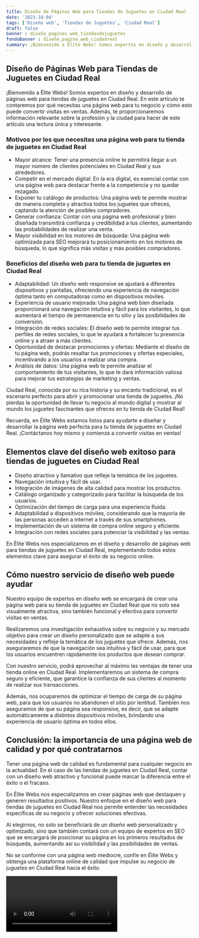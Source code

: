 ```yaml
---
title: Diseño de Páginas Web para Tiendas de Juguetes en Ciudad Real
date: '2023-10-04'
tags: ['Diseño web', 'Tiendas de Juguetes', 'Ciudad Real']
draft: false
banner : diseño_paginas_web_tiendasdejuguetes
fondoBanner : diseño_pagina_web_ciudadreal
summary: ¡Bienvenido a Élite Webs! Somos expertos en diseño y desarrollo de páginas web para tiendas de juguetes en Ciudad Real. En este artículo te contaremos por qué necesitas una página web para tu negocio y cómo esto puede convertir visitas en ventas. Además, te proporcionaremos información relevante sobre la profesión y la ciudad para hacer de este artículo una lectura única y interesante.
---
```


## Diseño de Páginas Web para Tiendas de Juguetes en Ciudad Real

¡Bienvenido a Élite Webs! Somos expertos en diseño y desarrollo de páginas web para tiendas de juguetes en Ciudad Real. En este artículo te contaremos por qué necesitas una página web para tu negocio y cómo esto puede convertir visitas en ventas. Además, te proporcionaremos información relevante sobre la profesión y la ciudad para hacer de este artículo una lectura única y interesante.

### Motivos por los que necesitas una página web para tu tienda de juguetes en Ciudad Real

- Mayor alcance: Tener una presencia online te permitirá llegar a un mayor número de clientes potenciales en Ciudad Real y sus alrededores.
- Competir en el mercado digital: En la era digital, es esencial contar con una página web para destacar frente a la competencia y no quedar rezagado.
- Exponer tu catálogo de productos: Una página web te permite mostrar de manera completa y atractiva todos los juguetes que ofreces, captando la atención de posibles compradores.
- Generar confianza: Contar con una página web profesional y bien diseñada transmitirá confianza y credibilidad a tus clientes, aumentando las probabilidades de realizar una venta.
- Mayor visibilidad en los motores de búsqueda: Una página web optimizada para SEO mejorará tu posicionamiento en los motores de búsqueda, lo que significa más visitas y más posibles compradores.

### Beneficios del diseño web para tu tienda de juguetes en Ciudad Real

- Adaptabilidad: Un diseño web responsive se ajustará a diferentes dispositivos y pantallas, ofreciendo una experiencia de navegación óptima tanto en computadoras como en dispositivos móviles.
- Experiencia de usuario mejorada: Una página web bien diseñada proporcionará una navegación intuitiva y fácil para los visitantes, lo que aumentará el tiempo de permanencia en tu sitio y las posibilidades de conversión.
- Integración de redes sociales: El diseño web te permite integrar tus perfiles de redes sociales, lo que te ayudará a fortalecer tu presencia online y a atraer a más clientes.
- Oportunidad de destacar promociones y ofertas: Mediante el diseño de tu página web, podrás resaltar tus promociones y ofertas especiales, incentivando a los usuarios a realizar una compra.
- Análisis de datos: Una página web te permite analizar el comportamiento de tus visitantes, lo que te dará información valiosa para mejorar tus estrategias de marketing y ventas.

Ciudad Real, conocida por su rica historia y su encanto tradicional, es el escenario perfecto para abrir y promocionar una tienda de juguetes. ¡No pierdas la oportunidad de llevar tu negocio al mundo digital y mostrar al mundo los juguetes fascinantes que ofreces en tu tienda de Ciudad Real!

Recuerda, en Élite Webs estamos listos para ayudarte a diseñar y desarrollar la página web perfecta para tu tienda de juguetes en Ciudad Real. ¡Contáctanos hoy mismo y comienza a convertir visitas en ventas!

<GifSeo />

<Cta />

## Elementos clave del diseño web exitoso para tiendas de juguetes en Ciudad Real

- Diseño atractivo y llamativo que refleje la temática de los juguetes.
- Navegación intuitiva y fácil de usar.
- Integración de imágenes de alta calidad para mostrar los productos.
- Catálogo organizado y categorizado para facilitar la búsqueda de los usuarios.
- Optimización del tiempo de carga para una experiencia fluida.
- Adaptabilidad a dispositivos móviles, considerando que la mayoría de las personas acceden a internet a través de sus smartphones.
- Implementación de un sistema de compra online seguro y eficiente.
- Integración con redes sociales para potenciar la visibilidad y las ventas.

En Élite Webs nos especializamos en el diseño y desarrollo de páginas web para tiendas de juguetes en Ciudad Real, implementando todos estos elementos clave para asegurar el éxito de su negocio online. 

## Cómo nuestro servicio de diseño web puede ayudar

Nuestro equipo de expertos en diseño web se encargará de crear una página web para su tienda de juguetes en Ciudad Real que no solo sea visualmente atractiva, sino también funcional y efectiva para convertir visitas en ventas. 

Realizaremos una investigación exhaustiva sobre su negocio y su mercado objetivo para crear un diseño personalizado que se adapte a sus necesidades y refleje la temática de los juguetes que ofrece. Además, nos aseguraremos de que la navegación sea intuitiva y fácil de usar, para que los usuarios encuentren rápidamente los productos que desean comprar.

Con nuestro servicio, podrá aprovechar al máximo las ventajas de tener una tienda online en Ciudad Real. Implementaremos un sistema de compra seguro y eficiente, que garantice la confianza de sus clientes al momento de realizar sus transacciones.

Además, nos ocuparemos de optimizar el tiempo de carga de su página web, para que los usuarios no abandonen el sitio por lentitud. También nos aseguramos de que su página sea responsive, es decir, que se adapte automáticamente a distintos dispositivos móviles, brindando una experiencia de usuario óptima en todos ellos.

## Conclusión: la importancia de una página web de calidad y por qué contratarnos

Tener una página web de calidad es fundamental para cualquier negocio en la actualidad. En el caso de las tiendas de juguetes en Ciudad Real, contar con un diseño web atractivo y funcional puede marcar la diferencia entre el éxito o el fracaso.

En Élite Webs nos especializamos en crear páginas web que destaquen y generen resultados positivos. Nuestro enfoque en el diseño web para tiendas de juguetes en Ciudad Real nos permite entender las necesidades específicas de su negocio y ofrecer soluciones efectivas.

Al elegirnos, no solo se beneficiará de un diseño web personalizado y optimizado, sino que también contará con un equipo de expertos en SEO que se encargará de posicionar su página en los primeros resultados de búsqueda, aumentando así su visibilidad y las posibilidades de ventas.

No se conforme con una página web mediocre, confíe en Élite Webs y obtenga una plataforma online de calidad que impulse su negocio de juguetes en Ciudad Real hacia el éxito.

<Video />

<CtaBot job='Tiendas de Juguetes' city='Ciudad Real'/>

<Gmaps query='Ciudad Real+españa+maps' />